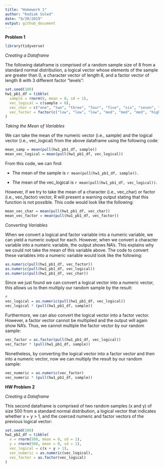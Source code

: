 ```yaml
---
title: "Homework 1"
author: "Kodiak Soled"
date: "9/20/2019"
output: github_document
---
```


**Problem 1**

```r
library(tidyverse)
```

_Creating a Dataframe_

The following dataframe is comprised of a random sample size of 8 from a standard normal distribution, a logical vector whose elements of the sample are greater than 0, a character vector of length 8, and a factor vector of length 8 with 3 different factor "levels": 
```r
set.seed(100)
hw1_pb1_df = tibble(
  sample = rnorm(8, mean = 0, sd = 1), 
  vec_logical = c(sample > 0),
  vec_char = c("one", "two", "three", "four", "five", "six", "seven", "eight"),
  vec_factor = factor(c("low", "low", "low", "med", "med", "med", "high", "high"))
)
```

_Taking the Mean of Variables_

We can take the mean of the numeric vector (i.e., sample) and the logical vector (i.e., vec_logical) from the above dataframe using the following code:
```r
mean_samp = mean(pull(hw1_pb1_df, sample))
mean_vec_logical = mean(pull(hw1_pb1_df, vec_logical))
```
From this code, we can find: 

* The mean of the sample is `r mean(pull(hw1_pb1_df, sample))`.

* The mean of the vec_logical is `r mean(pull(hw1_pb1_df, vec_logical))`.

However, if we try to take the mean of a character (i.e., vec_char) or factor (i.e., vec_factor) vector, R will present a warning output stating that this function is not possible. This code would look like the following: 
```r
mean_vec_char = mean(pull(hw1_pb1_df, vec_char))
mean_vec_factor = mean(pull(hw1_pb1_df, vec_factor))
```

_Converting Variables_

When we convert a logical and factor variable into a numeric variable, we can yield a numeric output for each. However, when we convert a character variable into a numeric variable, the output shows NA's. This explains why we could not take the mean of this variable above. The code to convert these variables into a numeric variable would look like the following:   
```r
as.numeric(pull(hw1_pb1_df, vec_factor))
as.numeric(pull(hw1_pb1_df, vec_logical))
as.numeric(pull(hw1_pb1_df, vec_char))
```

Since we just found we can convert a logical vector into a numeric vector, this allows us to then multiply our random sample by the result:
```r
#
vec_logical = as.numeric(pull(hw1_pb1_df, vec_logical)) 
vec_logical * (pull(hw1_pb1_df, sample))
```

Furthermore, we can also convert the logical vector into a factor vector. However, a factor vector cannot be multiplied and the output will again show NA's. Thus, we cannot multiple the factor vector by our random sample: 
```r
vec_factor = as.factor(pull(hw1_pb1_df, vec_logical))
vec_factor * (pull(hw1_pb1_df, sample))
```

Nonetheless, by converting the logical vector into a factor vector and then into a numeric vector, now we can multiply the result by our random sample:
```r
vec_numeric = as.numeric(vec_factor) 
vec_numeric * (pull(hw1_pb1_df, sample))
```

**HW Problem 2**

_Creating a Dataframe_

This second dataframe is comprised of two random samples (x and y) of size 500 from a standard normal distribution, a logical vector that indicates whether x + y > 1, and the coerced numeric and factor vectors of the previous logical vector:
```r
set.seed(100)
hw1_pb2_df = tibble(
  x = rnorm(500, mean = 0, sd = 1),
  y = rnorm(500, mean = 0, sd = 1),
  vec_logical = c(x + y > 1),
  vec_numeric = as.numeric(vec_logical),
  vec_factor = as.factor(vec_logical)
)
```

